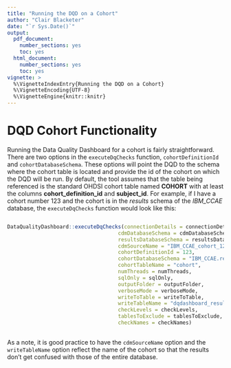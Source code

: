 ```yaml
---
title: "Running the DQD on a Cohort"
author: "Clair Blacketer"
date: "`r Sys.Date()`"
output:
  pdf_document:
    number_sections: yes
    toc: yes
  html_document:
    number_sections: yes
    toc: yes
vignette: >
  %\VignetteIndexEntry{Running the DQD on a Cohort}
  %\VignetteEncoding{UTF-8}
  %\VignetteEngine{knitr::knitr}
---
```


# DQD Cohort Functionality

Running the Data Quality Dashboard for a cohort is fairly straightforward. There are two options in the `executeDqChecks` function, `cohortDefinitionId` and `cohortDatabaseSchema`. These options will point the DQD to the schema where the cohort table is located and provide the id of the cohort on which the DQD will be run. By default, the tool assumes that the table being referenced is the standard OHDSI cohort table named **COHORT** with at least the columns **cohort_definition_id** and **subject_id**. For example, if I have a cohort number 123 and the cohort is in the *results* schema of the *IBM_CCAE* database, the `executeDqChecks` function would look like this:

  ```r
  
  DataQualityDashboard::executeDqChecks(connectionDetails = connectionDetails, 
                                      cdmDatabaseSchema = cdmDatabaseSchema, 
                                      resultsDatabaseSchema = resultsDatabaseSchema,
                                      cdmSourceName = "IBM_CCAE_cohort_123",
                                      cohortDefinitionId = 123,
                                      cohortDatabaseSchema = "IBM_CCAE.results",
                                      cohortTableName = "cohort",
                                      numThreads = numThreads,
                                      sqlOnly = sqlOnly, 
                                      outputFolder = outputFolder, 
                                      verboseMode = verboseMode,
                                      writeToTable = writeToTable,
                                      writeTableName = "dqdashboard_results_123",
                                      checkLevels = checkLevels,
                                      tablesToExclude = tablesToExclude,
                                      checkNames = checkNames)
                                      
 ``` 
 
 As a note, it is good practice to have the `cdmSourceName` option and the `writeTableName` option reflect the name of the cohort so that the results don't get confused with those of the entire database.
